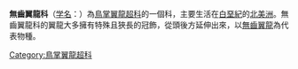 {{更新|time=2019-07-18T01:44:57+00:00}}
{{Expand language|en|time=2019-07-18T01:44:57+00:00}}
{{Automatic Taxobox
| fossil_range = {{fossilrange|88|66}}
| image =
| image_width = 200px
| image_caption = 
| taxon=Pteranodontidae
| authority = [[O.C._Marsh|Marsh]], 1876
| subdivision_ranks = 属
| subdivision = 
* [[道恩翼龙|道恩翼龙]] ''Dawndraco''
* [[無齒翼龍|無齒翼龍]] ''Pteranodon''
* [[乔斯坦伯格翼龙|乔斯坦伯格翼龙]] ''Geosternbergia''
* [[特提斯翼龍|特提斯翼龍]] ''Tethydraco''
}}

'''無齒翼龍科'''（[[学名|学名]]：{{lang|la|Pteranodontidae}}）為[[鳥掌翼龍超科|鳥掌翼龍超科]]的一個科，主要生活在[[白堊紀|白堊紀]]的[[北美洲|北美洲]]。無齒翼龍科的翼龍大多擁有特殊且狹長的冠飾，從頭後方延伸出來，以[[無齒翼龍|無齒翼龍]]為代表物種。
{{翼龍目|P.}}
{{Taxonbar|from=Q2161198}}
{{Pterosaur-stub}}
[[Category:鳥掌翼龍超科|Category:鳥掌翼龍超科]]